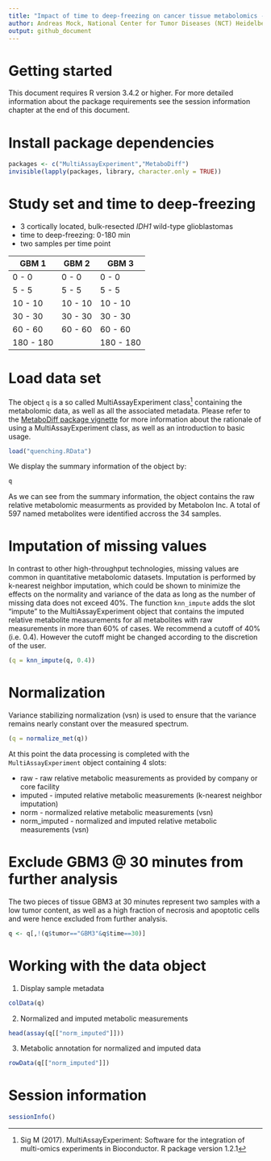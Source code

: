 ```yaml
---
title: "Impact of time to deep-freezing on cancer tissue metabolomics - data set"
author: Andreas Mock, National Center for Tumor Diseases (NCT) Heidelberg
output: github_document
---
```


# Getting started

This document requires R version 3.4.2 or higher. For more detailed information about the package requirements see the session information chapter at the end of this document.

# Install package dependencies

```r
packages <- c("MultiAssayExperiment","MetaboDiff")
invisible(lapply(packages, library, character.only = TRUE))
```

# Study set and time to deep-freezing

- 3 cortically located, bulk-resected *IDH1* wild-type glioblastomas
- time to deep-freezing: 0-180 min
- two samples per time point 

GBM 1 | GBM 2 | GBM 3
-----|-------|------
0 - 0 | 0 - 0 | 0 - 0
5 - 5 | 5 - 5 | 5 - 5
10 - 10 | 10 - 10 | 10 - 10
30 - 30 | 30 - 30 | 30 - 30
60 - 60 | 60 - 60 | 60 - 60
180 - 180 |  | 180 - 180

# Load data set

The object `q` is a so called MultiAssayExperiment class[^1] containing the metabolomic data, as well as all the associated metadata. Please refer to the [MetaboDiff package vignette](https://github.com/andreasmock/MetaboDiff) for more information about the rationale of using a MultiAssayExperiment class, as well as an introduction to basic usage.

```r
load("quenching.RData")
```

We display the summary information of the object by:

```r
q
```

As we can see from the summary information, the object contains the raw relative metabolomic measurments as provided by Metabolon Inc. A total of 597 named metabolites were identified accross the 34 samples.

# Imputation of missing values

In contrast to other high-throughput technologies, missing values are common in quantitative metabolomic datasets. Imputation is performed by k-nearest neighbor imputation, which could be shown to minimize the effects on the normality and variance of the data as long as the number of missing data does not exceed 40%. The function `knn_impute` adds the slot “impute” to the MultiAssayExperiment object that contains the imputed relative metabolite measurements for all metabolites with raw measurements in more than 60% of cases. We recommend a cutoff of 40% (i.e. 0.4). However the cutoff might be changed according to the discretion of the user.

```r
(q = knn_impute(q, 0.4))
```

# Normalization

Variance stabilizing normalization (vsn) is used to ensure that the variance remains nearly constant over the measured spectrum.

```r
(q = normalize_met(q))
```

At this point the data processing is completed with the `MultiAssayExperiment` object containing 4 slots:

- raw - raw relative metabolic measurements as provided by company or core facility
- imputed - imputed relative metabolic measurements (k-nearest neighbor imputation)
- norm - normalized relative metabolic measurements (vsn)
- norm_imputed - normalized and imputed relative metabolic measurements (vsn)

# Exclude GBM3 @ 30 minutes from further analysis

The two pieces of tissue GBM3 at 30 minutes represent two samples with a low tumor content, as well as a high fraction of necrosis and apoptotic cells and were hence excluded from further analysis.

```r
q <- q[,!(q$tumor=="GBM3"&q$time==30)]
```

# Working with the data object

1) Display sample metadata

```r
colData(q)
```

2) Normalized and imputed metabolic measurements

```r
head(assay(q[["norm_imputed"]]))
```

3) Metabolic annotation for normalized and imputed data

```r
rowData(q[["norm_imputed"]])
```


# Session information {.unnumbered}

```r
sessionInfo()
```

[^1]: Sig M (2017). MultiAssayExperiment: Software for the integration of multi-omics experiments in Bioconductor. R package version 1.2.1


